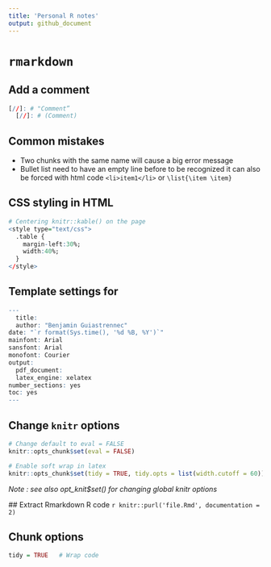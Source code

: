 ```yaml
---
title: 'Personal R notes'
output: github_document
---
```

  
# `rmarkdown`
## Add a comment
```r
[//]: # "Comment”
  [//]: # (Comment)
  ```

## Common mistakes
+ Two chunks with the same name will cause a big error message   
+ Bullet list need to have an empty line before to be recognized it can also be forced with html code `<li>item1</li>` or \LaTeX  `\list{\item \item}`

## CSS styling in HTML
```r
# Centering knitr::kable() on the page
<style type="text/css">
  .table {
    margin-left:30%; 
    width:40%;
  }
</style>
  ```

## Template settings for \LaTeX
```r
---
  title: 
  author: "Benjamin Guiastrennec"
date: "`r format(Sys.time(), '%d %B, %Y')`"
mainfont: Arial
sansfont: Arial
monofont: Courier
output:
  pdf_document:
  latex_engine: xelatex
number_sections: yes
toc: yes
---
  ```

## Change `knitr` options
```r
# Change default to eval = FALSE
knitr::opts_chunk$set(eval = FALSE)

# Enable soft wrap in latex
knitr::opts_chunk$set(tidy = TRUE, tidy.opts = list(width.cutoff = 60))
```
*Note : see also opt_knit$set() for changing global knitr options*
  
  ## Extract Rmarkdown R code
  ```r
knitr::purl('file.Rmd', documentation = 2)
```

## Chunk options
```r
tidy = TRUE   # Wrap code
```
